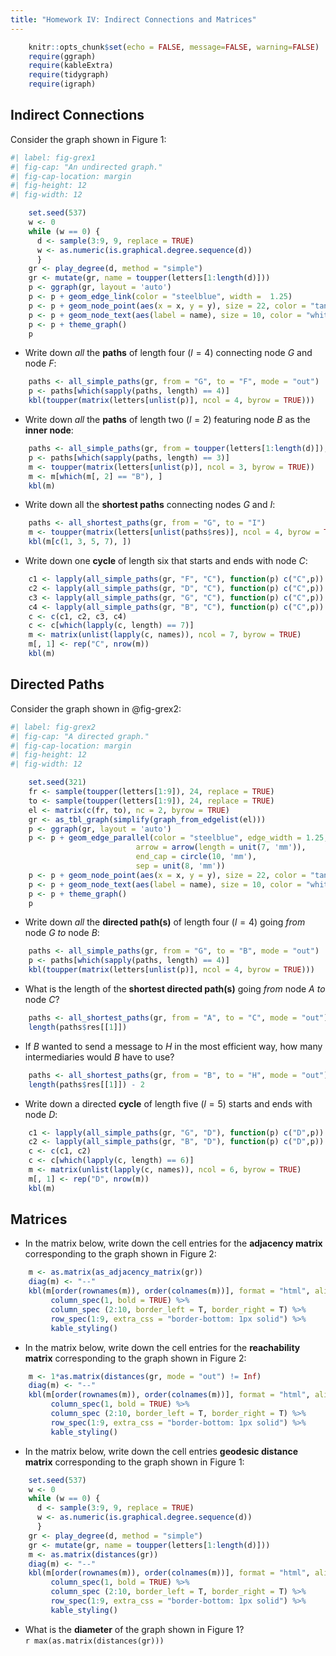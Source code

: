 ```yaml
---
title: "Homework IV: Indirect Connections and Matrices"
---
```


```r
    knitr::opts_chunk$set(echo = FALSE, message=FALSE, warning=FALSE)
    require(ggraph)
    require(kableExtra)
    require(tidygraph)
    require(igraph)
```

## Indirect Connections

Consider the graph shown in Figure 1:

```r
#| label: fig-grex1
#| fig-cap: "An undirected graph."
#| fig-cap-location: margin   
#| fig-height: 12
#| fig-width: 12

    set.seed(537)
    w <- 0
    while (w == 0) {
      d <- sample(3:9, 9, replace = TRUE)
      w <- as.numeric(is.graphical.degree.sequence(d))
      }    
    gr <- play_degree(d, method = "simple")
    gr <- mutate(gr, name = toupper(letters[1:length(d)]))
    p <- ggraph(gr, layout = 'auto') 
    p <- p + geom_edge_link(color = "steelblue", width =  1.25) 
    p <- p + geom_node_point(aes(x = x, y = y), size = 22, color = "tan2") 
    p <- p + geom_node_text(aes(label = name), size = 10, color = "white")
    p <- p + theme_graph() 
    p
```

-  Write down *all* the **paths** of length four ($l = 4$) connecting node *G* and node *F*:
<br>
```r
    paths <- all_simple_paths(gr, from = "G", to = "F", mode = "out")
    p <- paths[which(sapply(paths, length) == 4)]
    kbl(toupper(matrix(letters[unlist(p)], ncol = 4, byrow = TRUE)))
```


-  Write down *all* the **paths** of length two ($l = 2$) featuring node *B* as the **inner node**:
<br>
```r
    paths <- all_simple_paths(gr, from = toupper(letters[1:length(d)]), cutoff = 2)
    p <- paths[which(sapply(paths, length) == 3)]
    m <- toupper(matrix(letters[unlist(p)], ncol = 3, byrow = TRUE))
    m <- m[which(m[, 2] == "B"), ]
    kbl(m)

```


-  Write down all the **shortest paths** connecting nodes *G* and *I*:
<br>
```r
    paths <- all_shortest_paths(gr, from = "G", to = "I")
    m <- toupper(matrix(letters[unlist(paths$res)], ncol = 4, byrow = TRUE))
    kbl(m[c(1, 3, 5, 7), ])
```

-  Write down one **cycle** of length six that starts and ends with node *C*:
<br>
```r
    c1 <- lapply(all_simple_paths(gr, "F", "C"), function(p) c("C",p))
    c2 <- lapply(all_simple_paths(gr, "D", "C"), function(p) c("C",p))
    c3 <- lapply(all_simple_paths(gr, "G", "C"), function(p) c("C",p))
    c4 <- lapply(all_simple_paths(gr, "B", "C"), function(p) c("C",p))
    c <- c(c1, c2, c3, c4)
    c <- c[which(lapply(c, length) == 7)]
    m <- matrix(unlist(lapply(c, names)), ncol = 7, byrow = TRUE)
    m[, 1] <- rep("C", nrow(m))
    kbl(m)
```




## Directed Paths

Consider the graph shown in @fig-grex2:

```r
#| label: fig-grex2
#| fig-cap: "A directed graph."
#| fig-cap-location: margin   
#| fig-height: 12
#| fig-width: 12

    set.seed(321)
    fr <- sample(toupper(letters[1:9]), 24, replace = TRUE)
    to <- sample(toupper(letters[1:9]), 24, replace = TRUE)
    el <- matrix(c(fr, to), nc = 2, byrow = TRUE)
    gr <- as_tbl_graph(simplify(graph_from_edgelist(el)))
    p <- ggraph(gr, layout = 'auto') 
    p <- p + geom_edge_parallel(color = "steelblue", edge_width = 1.25,
                            arrow = arrow(length = unit(7, 'mm')),
                            end_cap = circle(10, 'mm'), 
                            sep = unit(8, 'mm'))
    p <- p + geom_node_point(aes(x = x, y = y), size = 22, color = "tan2") 
    p <- p + geom_node_text(aes(label = name), size = 10, color = "white")
    p <- p + theme_graph() 
    p
```

- Write down *all* the **directed path(s)** of length four ($l = 4$) going *from* node *G* *to* node *B*:
<br>
```r
    paths <- all_simple_paths(gr, from = "G", to = "B", mode = "out")
    p <- paths[which(sapply(paths, length) == 4)]
    kbl(toupper(matrix(letters[unlist(p)], ncol = 4, byrow = TRUE)))
```

- What is the length of the **shortest directed path(s)** going *from* node *A* *to* node *C*?
<br>
```r
    paths <- all_shortest_paths(gr, from = "A", to = "C", mode = "out")
    length(paths$res[[1]])
```

-  If *B* wanted to send a message to *H* in the most efficient way, how many intermediaries would *B* have to use?
<br>
```r
    paths <- all_shortest_paths(gr, from = "B", to = "H", mode = "out")
    length(paths$res[[1]]) - 2
```

-  Write down a directed **cycle** of length five ($l = 5$) starts and ends with node *D*:
<br>
```r
    c1 <- lapply(all_simple_paths(gr, "G", "D"), function(p) c("D",p))
    c2 <- lapply(all_simple_paths(gr, "B", "D"), function(p) c("D",p))
    c <- c(c1, c2)
    c <- c[which(lapply(c, length) == 6)]
    m <- matrix(unlist(lapply(c, names)), ncol = 6, byrow = TRUE)
    m[, 1] <- rep("D", nrow(m))
    kbl(m)
```


## Matrices

- In the matrix below, write down the cell entries for the **adjacency matrix** corresponding to the graph shown in Figure 2:

```r
    m <- as.matrix(as_adjacency_matrix(gr))
    diag(m) <- "--"
    kbl(m[order(rownames(m)), order(colnames(m))], format = "html", align = "c")  %>% 
         column_spec(1, bold = TRUE) %>% 
         column_spec (2:10, border_left = T, border_right = T) %>%
         row_spec(1:9, extra_css = "border-bottom: 1px solid") %>%
         kable_styling()
```

- In the matrix below, write down the cell entries for the **reachability matrix** corresponding to the graph shown in Figure 2:

```r
    m <- 1*as.matrix(distances(gr, mode = "out") != Inf)
    diag(m) <- "--"
    kbl(m[order(rownames(m)), order(colnames(m))], format = "html", align = "c")  %>% 
         column_spec(1, bold = TRUE) %>% 
         column_spec (2:10, border_left = T, border_right = T) %>%
         row_spec(1:9, extra_css = "border-bottom: 1px solid") %>%
         kable_styling()
```

- In the matrix below, write down the cell entries **geodesic distance matrix** corresponding to the graph shown in Figure 1:

```r
    set.seed(537)
    w <- 0
    while (w == 0) {
      d <- sample(3:9, 9, replace = TRUE)
      w <- as.numeric(is.graphical.degree.sequence(d))
      }    
    gr <- play_degree(d, method = "simple")
    gr <- mutate(gr, name = toupper(letters[1:length(d)]))
    m <- as.matrix(distances(gr))
    diag(m) <- "--"
    kbl(m[order(rownames(m)), order(colnames(m))], format = "html", align = "c")  %>% 
         column_spec(1, bold = TRUE) %>% 
         column_spec (2:10, border_left = T, border_right = T) %>%
         row_spec(1:9, extra_css = "border-bottom: 1px solid") %>%
         kable_styling()
```

- What is the **diameter** of the graph shown in Figure 1?
<br>
`r max(as.matrix(distances(gr)))`


